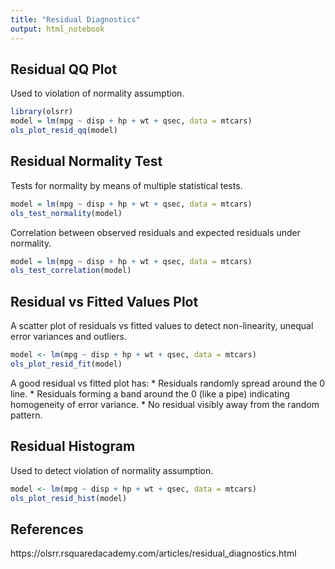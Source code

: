 ```yaml
---
title: "Residual Diagnostics"
output: html_notebook
---
```


## Residual QQ Plot

Used to violation of normality assumption.

```r
library(olsrr)
model = lm(mpg ~ disp + hp + wt + qsec, data = mtcars)
ols_plot_resid_qq(model)
```

## Residual Normality Test

Tests for normality by means of multiple statistical tests.

```r
model = lm(mpg ~ disp + hp + wt + qsec, data = mtcars)
ols_test_normality(model)
```

Correlation between observed residuals and expected residuals under normality.

```r
model = lm(mpg ~ disp + hp + wt + qsec, data = mtcars)
ols_test_correlation(model)
```

## Residual vs Fitted Values Plot

A scatter plot of residuals vs fitted values to detect non-linearity, unequal
error variances and outliers.

```r
model <- lm(mpg ~ disp + hp + wt + qsec, data = mtcars)
ols_plot_resid_fit(model)
```

A good residual vs fitted plot has:
*   Residuals randomly spread around the 0 line.
*   Residuals forming a band around the 0 (like a pipe) indicating homogeneity
of error variance.
*   No residual visibly away from the random pattern.

## Residual Histogram

Used to detect violation of normality assumption.

```r
model <- lm(mpg ~ disp + hp + wt + qsec, data = mtcars)
ols_plot_resid_hist(model)
```


## References
https://olsrr.rsquaredacademy.com/articles/residual_diagnostics.html

